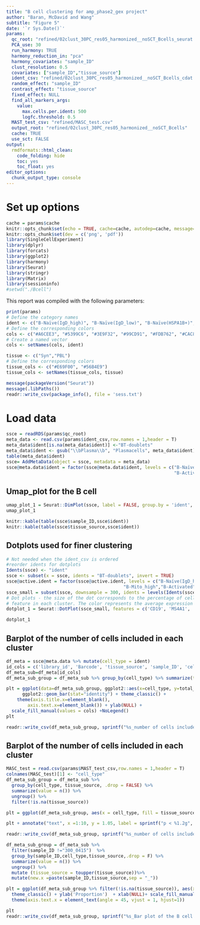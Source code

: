 ```yaml
---
title: "B cell clustering for amp_phase2_gex project"
author: "Baran, McDavid and Wang"
subtitle: "Figure 5"
date: '`r Sys.Date()`'
params: 
  qc_root: "refined/02clust_30PC_res05_harmonized__noSCT_Bcells_seurat.rds" # input Seurat or SingleCellExperiment rds
  PCA_use: 30
  run_harmony: TRUE
  harmony_reduction_in: "pca"
  harmony_covariates: "sample_ID"
  clust_resolution: 0.5
  covariates: ["sample_ID","tissue_source"]
  ident_csv: "refined/02clust_30PC_res05_harmonized__noSCT_Bcells_cdat.csv"
  random_effect: "sample_ID"
  contrast_effect: "tissue_source"
  fixed_effect: NULL
  find_all_markers_args:
    value:
      max.cells.per.ident: 500
      logfc.threshold: 0.5
  MAST_test_csv: "refined/MASC_test.csv"
  output_root: "refined/02clust_30PC_res05_harmonized__noSCT_Bcells"
  cache: TRUE
  use_sct: FALSE
output:
  rmdformats::html_clean:
    code_folding: hide 
    toc: yes
    toc_float: yes
editor_options: 
  chunk_output_type: console
---
```


# Set up options

```r
cache = params$cache
knitr::opts_chunk$set(echo = TRUE, cache=cache, autodep=cache, message=TRUE, warning=TRUE, cache.lazy = FALSE)
knitr::opts_chunk$set(dev = c('png', 'pdf'))
library(SingleCellExperiment)
library(dplyr)
library(forcats)
library(ggplot2)
library(harmony)
library(Seurat)
library(stringr)
library(Matrix)
library(sessioninfo)
#setwd("./Bcell")
```

This report was compiled with the following parameters:

```r
print(params)
# Define the category names
ident <- c("B-Naïve(IgD_high)", "B-Naïve(IgD_low)", "B-Naïve(HSPA1B+)", "B-Mito_high", "B-Activated", "B-ABC", "B-Memory", "B-Clonal(LILRA4+)", "Plasmacells", "Plasmablasts", "BT-doublets")
# Define the corresponding colors
cols <- c("#A6CEE3", "#5399C6", "#3E9F32", "#99CD91", "#FDB762", "#CAC848", "#F47676", "#5C0905", "#CCAFCA", "#825D99","grey") 
# Create a named vector
cols <- setNames(cols, ident)

tissue <- c("Syn","PBL")
# Define the corresponding colors
tissue_cols <- c("#E69F00", "#56B4E9") 
tissue_cols <- setNames(tissue_cols, tissue)
```

```r
message(packageVersion("Seurat"))
message(.libPaths())
readr::write_csv(package_info(), file = 'sess.txt')
```

# Load data
```r
ssce = readRDS(params$qc_root)
meta_data <- read.csv(params$ident_csv,row.names = 1,header = T)
meta_data$ident[is.na(meta_data$ident)] <-"BT-doublets"
meta_data$ident <- gsub("\\bPlasma\\b", "Plasmacells", meta_data$ident)
table(meta_data$ident)
ssce= AddMetaData(object = ssce, metadata = meta_data)
ssce@meta.data$ident = factor(ssce@meta.data$ident, levels = c("B-Naïve(IgD_high)","B-Naïve(IgD_low)","B-Naïve(HSPA1B+)","B-Mito_high",
                                                               "B-Activated","B-ABC","B-Memory","B-Clonal(LILRA4+)","Plasmablasts","Plasmacells","BT-doublets"))
```

## Umap_plot for the B cell
```r
umap_plot_1 = Seurat::DimPlot(ssce, label = FALSE, group.by = 'ident', cols = cols) + ggtitle("")
umap_plot_1
```

```r
knitr::kable(table(ssce$sample_ID,ssce$ident))
knitr::kable(table(ssce$tissue_source,ssce$ident))
```

## Dotplots used for finer clustering
```r
# Not needed when the ident_csv is ordered
#reorder idents for dotplots
Idents(ssce) <- "ident"
ssce <- subset(x = ssce, idents = "BT-doublets", invert = TRUE)
ssce@active.ident = factor(ssce@active.ident, levels = c("B-Naïve(IgD_high)","B-Naïve(IgD_low)","B-Naïve(HSPA1B+)",
                                            "B-Mito_high","B-Activated","B-ABC","B-Memory","Plasmablasts","Plasmacells"))
ssce_small = subset(ssce, downsample = 300, idents = levels(Idents(ssce)))
# Dot plots - the size of the dot corresponds to the percentage of cells expressing the
# feature in each cluster. The color represents the average expression level
dotplot_1 = Seurat::DotPlot(ssce_small, features = c('CD19', 'MS4A1', 'cite_CD20','TCL1A','IGHD','HSPA1B','TNFRSF13B', "NR4A1",'cite_CD27', 'HLA-DRB1','FGR','cite_CD11c', 'EMP3', "ZEB2", "PRDX4", 'XBP1','RPN2', 'IGHG1','IGHA1'),  cols = "PuOr", dot.scale = 5) + theme(axis.text.x = element_text(angle = 45, size = 10,vjust = 1, hjust = 1))

dotplot_1
```

## Barplot of the number of cells included in each cluster
```r
df_meta = ssce@meta.data %>% mutate(cell_type = ident)
id_cols = c('library_id', 'Barcode', 'tissue_source', 'sample_ID', 'cell_type')
df_meta_sub=df_meta[id_cols]
df_meta_sub_group = df_meta_sub %>% group_by(cell_type) %>% summarize(total_cells = n())

plt = ggplot(data=df_meta_sub_group, ggplot2::aes(x=cell_type, y=total_cells,fill=cell_type))+
      ggplot2::geom_bar(stat="identity") + theme_classic() + 
    theme(axis.title.x=element_blank(),
        axis.text.x=element_blank()) + ylab(NULL) +
  scale_fill_manual(values = cols) +NoLegend()
plt

readr::write_csv(df_meta_sub_group, sprintf("%s_number of cells included in each cluster for B cell.csv", params$output_root))
```


## Barplot of the number of cells included in each cluster
```r
MASC_test = read.csv(params$MAST_test_csv,row.names = 1,header = T)
colnames(MASC_test)[1] <- "cell_type"
df_meta_sub_group = df_meta_sub %>% 
  group_by(cell_type, tissue_source, .drop = FALSE) %>% 
  summarize(value = n()) %>% 
  ungroup() %>%
  filter(!is.na(tissue_source))

plt = ggplot(df_meta_sub_group, aes(x = cell_type, fill = tissue_source, y = value)) + geom_bar(position="fill", stat="identity") + theme_classic() + ylab(NULL) + xlab(NULL) + scale_fill_manual(values = tissue_cols) + theme(axis.text.x = element_text(angle = 45, size = 10,vjust = 1, hjust = 1)) + labs(fill='Source') 

plt + annotate("text", x =1:10, y = 1.05, label = sprintf("p < %1.2g", round(MASC_test$masc.pval, 3) + 1e-3))

readr::write_csv(df_meta_sub_group, sprintf("%s_number of cells included in each cluster per tissue source for B cell.csv", params$output_root))
```

```r
df_meta_sub_group = df_meta_sub %>% 
  filter(sample_ID !="300_0415")  %>%
  group_by(sample_ID,cell_type,tissue_source,.drop = F) %>% 
  summarize(value = n()) %>% 
  ungroup() %>%
  mutate (tissue_source = toupper(tissue_source))%>%
  mutate(new.x =paste(sample_ID,tissue_source,sep = "_"))

plt = ggplot(df_meta_sub_group %>% filter(!is.na(tissue_source)), aes(x = factor(new.x, levels = unique(new.x)), fill = cell_type, y = value)) + geom_bar(position="fill", stat="identity")+
  theme_classic() + ylab('Proportion')  + xlab(NULL)+ scale_fill_manual('', values = cols) + guides(fill=guide_legend(title="Cluster")) +  
  theme(axis.text.x = element_text(angle = 45, vjust = 1, hjust=1)) 

plt
readr::write_csv(df_meta_sub_group, sprintf("%s_Bar plot of the B cell cluster composition for each sample.csv", params$output_root))
```